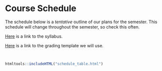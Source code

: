 # Course Schedule {-}

The schedule below is a *tentative* outline of our plans for the semester. This schedule will change throughout the semester, so check this often.

[Here](https://jamesnormington.github.io/files/COMP_STAT%20112%20Spring%202023%20Syllabus.pdf) is a link to the syllabus.

[Here](https://docs.google.com/spreadsheets/d/1g462sR6fCMG61lWvytmDMSWbjnjTKbERVaqADM2dSlc/edit?usp=sharing) is a link to the grading template we will use.

<br>

```r
htmltools::includeHTML("schedule_table.html")
```
